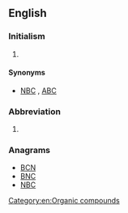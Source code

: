 {{also|CBN|C.B.N.|C. B. N.}}

==English==
{{wikipedia|dab=CBN}}

===Initialism===
{{head|en|initialism}}

# {{context|military}} {{initialism of|lang=en|chemical, biological, nuclear}} {{alternate form of|lang=en|NBC}}

====Synonyms====
* {{sense|chemical, biological, nuclear}} [[NBC]] , [[ABC]] 

===Abbreviation===
{{head|en|abbreviation}}

# {{context|organic chemistry}} {{abbreviation of|lang=en|cannabinol}}

===Anagrams===
* [[BCN#English|BCN]] 
* [[BNC#English|BNC]]
* [[NBC#English|NBC]]

[[Category:en:Organic compounds]]